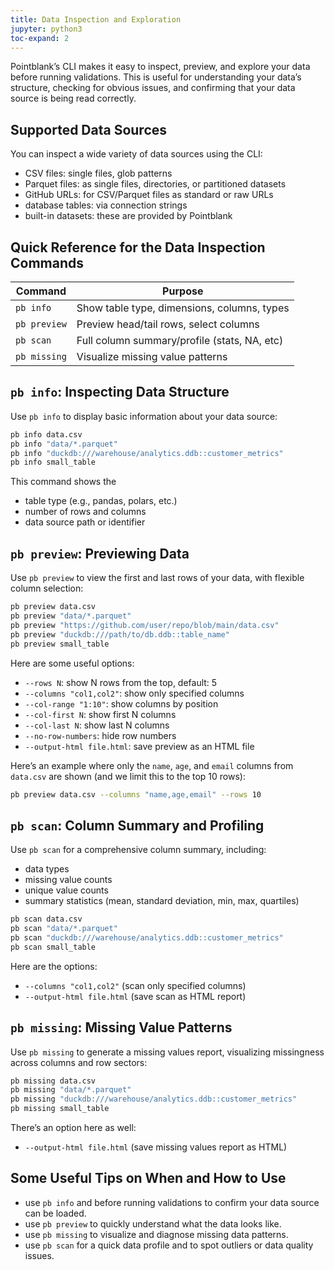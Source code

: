 ```yaml
---
title: Data Inspection and Exploration
jupyter: python3
toc-expand: 2
---
```


Pointblank’s CLI makes it easy to inspect, preview, and explore your data before running
validations. This is useful for understanding your data’s structure, checking for obvious issues,
and confirming that your data source is being read correctly.

## Supported Data Sources

You can inspect a wide variety of data sources using the CLI:

- CSV files: single files, glob patterns
- Parquet files: as single files, directories, or partitioned datasets
- GitHub URLs: for CSV/Parquet files as standard or raw URLs
- database tables: via connection strings
- built-in datasets: these are provided by Pointblank

::: {.callout-info}

## Quick Reference for the Data Inspection Commands

| Command         | Purpose                                      |
|-----------------|----------------------------------------------|
| `pb info`       | Show table type, dimensions, columns, types  |
| `pb preview`    | Preview head/tail rows, select columns       |
| `pb scan`       | Full column summary/profile (stats, NA, etc) |
| `pb missing`    | Visualize missing value patterns             |

:::

## `pb info`: Inspecting Data Structure

Use `pb info` to display basic information about your data source:

```bash
pb info data.csv
pb info "data/*.parquet"
pb info "duckdb:///warehouse/analytics.ddb::customer_metrics"
pb info small_table
```

This command shows the

- table type (e.g., pandas, polars, etc.)
- number of rows and columns
- data source path or identifier

## `pb preview`: Previewing Data

Use `pb preview` to view the first and last rows of your data, with flexible column selection:

```bash
pb preview data.csv
pb preview "data/*.parquet"
pb preview "https://github.com/user/repo/blob/main/data.csv"
pb preview "duckdb:///path/to/db.ddb::table_name"
pb preview small_table
```

Here are some useful options:

- `--rows N`: show N rows from the top, default: 5
- `--columns "col1,col2"`: show only specified columns
- `--col-range "1:10"`: show columns by position
- `--col-first N`: show first N columns
- `--col-last N`: show last N columns
- `--no-row-numbers`: hide row numbers
- `--output-html file.html`: save preview as an HTML file

Here's an example where only the `name`, `age`, and `email` columns from `data.csv` are shown (and
we limit this to the top 10 rows):

```bash
pb preview data.csv --columns "name,age,email" --rows 10
```

## `pb scan`: Column Summary and Profiling

Use `pb scan` for a comprehensive column summary, including:

- data types
- missing value counts
- unique value counts
- summary statistics (mean, standard deviation, min, max, quartiles)

```bash
pb scan data.csv
pb scan "data/*.parquet"
pb scan "duckdb:///warehouse/analytics.ddb::customer_metrics"
pb scan small_table
```

Here are the options:

- `--columns "col1,col2"` (scan only specified columns)
- `--output-html file.html` (save scan as HTML report)

## `pb missing`: Missing Value Patterns

Use `pb missing` to generate a missing values report, visualizing missingness across columns and row
sectors:

```bash
pb missing data.csv
pb missing "data/*.parquet"
pb missing "duckdb:///warehouse/analytics.ddb::customer_metrics"
pb missing small_table
```

There's an option here as well:

- `--output-html file.html` (save missing values report as HTML)

## Some Useful Tips on When and How to Use

- use `pb info` and before running validations to confirm your data source can be loaded.
- use `pb preview` to quickly understand what the data looks like.
- use `pb missing` to visualize and diagnose missing data patterns.
- use `pb scan` for a quick data profile and to spot outliers or data quality issues.
